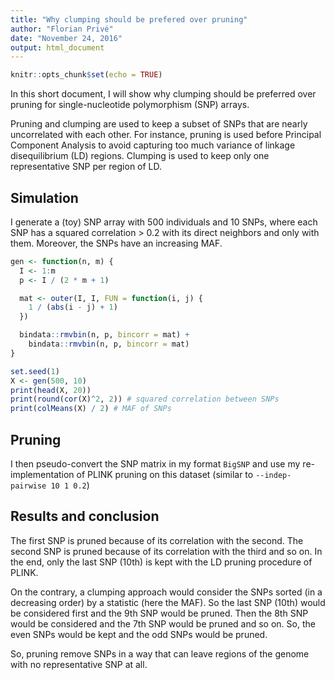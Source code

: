 ```yaml
---
title: "Why clumping should be prefered over pruning"
author: "Florian Privé"
date: "November 24, 2016"
output: html_document
---
```


```r
knitr::opts_chunk$set(echo = TRUE)
```

In this short document, I will show why clumping should be preferred over pruning for single-nucleotide polymorphism (SNP) arrays. 

Pruning and clumping are used to keep a subset of SNPs that are nearly uncorrelated with each other. For instance, pruning is used before Principal Component Analysis to avoid capturing too much variance of linkage disequilibrium (LD) regions. Clumping is used to keep only one representative SNP per region of LD.
<!-- , for example when reporting p-values of genome-wide association studies (GWAS). -->

## Simulation

I generate a (toy) SNP array with 500 individuals and 10 SNPs, where each SNP has a squared correlation > 0.2 with its direct neighbors and only with them. Moreover, the SNPs have an increasing MAF.

```r

gen <- function(n, m) {
  I <- 1:m
  p <- I / (2 * m + 1)

  mat <- outer(I, I, FUN = function(i, j) {
    1 / (abs(i - j) + 1)
  })

  bindata::rmvbin(n, p, bincorr = mat) + 
    bindata::rmvbin(n, p, bincorr = mat)
}

set.seed(1)
X <- gen(500, 10)
print(head(X, 20))
print(round(cor(X)^2, 2)) # squared correlation between SNPs
print(colMeans(X) / 2) # MAF of SNPs
```

## Pruning

I then pseudo-convert the SNP matrix in my format `BigSNP` and use my re-implementation of PLINK pruning on this dataset (similar to `--indep-pairwise 10 1 0.2`)

## Results and conclusion

The first SNP is pruned because of its correlation with the second. The
second SNP is pruned because of its correlation with the third and so
on. In the end, only the last SNP (10th) is kept with the LD pruning
procedure of PLINK.

On the contrary, a clumping approach would consider the SNPs sorted
(in a decreasing order) by a statistic (here the MAF). So the last SNP
(10th) would be considered first and the 9th SNP would be pruned. Then the 8th SNP would be considered and the 7th SNP would be pruned and so on. So, the even SNPs would be kept and the odd SNPs would be pruned.

So, pruning remove SNPs in a way that can leave regions of the genome with no representative SNP at all.

<!-- ## Acknowledgements  -->

<!-- I thank Michael G.B. Blum and Hugues Aschard, my two thesis supervisors, for thoughtful comments. -->
